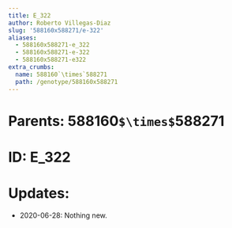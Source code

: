 ```yaml
---
title: E_322
author: Roberto Villegas-Diaz
slug: '588160x588271/e-322'
aliases:
  - 588160x588271-e_322
  - 588160x588271-e-322
  - 588160x588271-e322
extra_crumbs:
  name: 588160`\times`588271
  path: /genotype/588160x588271
---
```


# **Parents**: 588160`$\times$`588271
# **ID**: E_322
# **Updates**: 
 - 2020-06-28: Nothing new.
